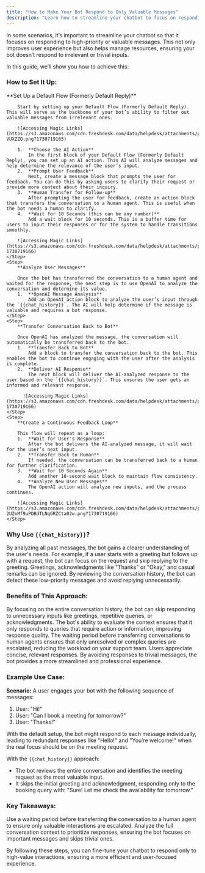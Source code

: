 ```yaml
---
title: "How to Make Your Bot Respond to Only Valuable Messages"
description: "Learn how to streamline your chatbot to focus on responding to high-priority or valuable messages, improving user experience and resource management."
---
```



In some scenarios, it’s important to streamline your chatbot so that it focuses on responding to high-priority or valuable messages. This not only improves user experience but also helps manage resources, ensuring your bot doesn’t respond to irrelevant or trivial inputs.

In this guide, we’ll show you how to achieve this:

### How to Set It Up:

<Steps>
    <Step>
        **Set Up a Default Flow (Formerly Default Reply)**
        
        Start by setting up your Default Flow (Formerly Default Reply). This will serve as the backbone of your bot’s ability to filter out valuable messages from irrelevant ones.

        ![Accessing Magic Links](https://s3.amazonaws.com/cdn.freshdesk.com/data/helpdesk/attachments/production/150088079231/original/SunIwnhUmLYtNo64gd42u1P16kV-VUXZZQ.png?1730719165)
                  
        1.  **Choose the AI Action**
            In the first block of your Default Flow (Formerly Default Reply), you can set up an AI action. This AI will analyze messages and help determine the relevance of the user’s input.
        2.  **Prompt User Feedback**
            Next, create a message block that prompts the user for feedback. You can do this by asking users to clarify their request or provide more context about their inquiry.
        3.  **Human Transfer for Follow-up**
            After prompting the user for feedback, create an action block that transfers the conversation to a human agent. This is useful when the bot needs a human to clarify.
        4.  **Wait for 10 Seconds (this can be any number)**
            Add a wait block for 10 seconds. This is a buffer time for users to input their responses or for the system to handle transitions smoothly.

        ![Accessing Magic Links](https://s3.amazonaws.com/cdn.freshdesk.com/data/helpdesk/attachments/production/150088079232/original/RKGxhYPLrFMpLRMkuG58l_DKwYWMe8M3DA.png?1730719166)
    </Step>
    <Step>
        **Analyze User Messages**
        
        Once the bot has transferred the conversation to a human agent and waited for the response, the next step is to use OpenAI to analyze the conversation and determine its value.
        1.  **OpenAI Message Analysis**
            Add an OpenAI action block to analyze the user’s input through the `{{chat_history}}`. The AI will help determine if the message is valuable and requires a bot response.
    </Step>
    <Step>
        **Transfer Conversation Back to Bot**
        
        Once OpenAI has analyzed the message, the conversation will automatically be transferred back to the bot.
        1.  **Transfer Back to Bot**
            Add a block to transfer the conversation back to the bot. This enables the bot to continue engaging with the user after the analysis is complete.
        2.  **Deliver AI Response**
            The next block will deliver the AI-analyzed response to the user based on the `{{chat_history}}`. This ensures the user gets an informed and relevant response.
            
          ![Accessing Magic Links](https://s3.amazonaws.com/cdn.freshdesk.com/data/helpdesk/attachments/production/150088079233/original/8NNtzbu1AlHfE9FyUieQk3yDJ7I7sRPDNg.png?1730719166)
    </Step>
    <Step>
        **Create a Continuous Feedback Loop**
        
        This flow will repeat as a loop:
        1.  **Wait for User's Response**
            After the bot delivers the AI-analyzed message, it will wait for the user’s next input.
        2.  **Transfer Back to Human**
            If needed, the conversation can be transferred back to a human for further clarification.
        3.  **Wait for 10 Seconds Again**
            Add another 10-second wait block to maintain flow consistency.
        4.  **Analyze New User Messages**
            The OpenAI action will analyze new inputs, and the process continues.

        ![Accessing Magic Links](https://s3.amazonaws.com/cdn.freshdesk.com/data/helpdesk/attachments/production/150088079234/original/A_u39Gr6-2UZvMf9uPDBdTLNqGRZCta02w.png?1730719166)
    </Step>
</Steps>

### Why Use `{{chat_history}}`?

<CardGroup>
    <Card title="Context Awareness">
        By analyzing all past messages, the bot gains a clearer understanding of the user's needs. For example, if a user starts with a greeting but follows up with a request, the bot can focus on the request and skip replying to the greeting.
    </Card>
    <Card title="Avoiding Redundant Responses">
        Greetings, acknowledgments like "Thanks" or "Okay," and casual remarks can be ignored. By reviewing the conversation history, the bot can detect these low-priority messages and avoid replying unnecessarily.
    </Card>
</CardGroup>

### Benefits of This Approach:

<CardGroup>
    <Card title="Reduced Redundancy">
        By focusing on the entire conversation history, the bot can skip responding to unnecessary inputs like greetings, repetitive queries, or acknowledgments.
    </Card>
    <Card title="Improved Efficiency">
        The bot's ability to evaluate the context ensures that it only responds to queries that require action or information, improving response quality.
    </Card>
    <Card title="Efficient Human Escalation">
        The waiting period before transferring conversations to human agents ensures that only unresolved or complex queries are escalated, reducing the workload on your support team.
    </Card>
    <Card title="Better User Experience">
        Users appreciate concise, relevant responses. By avoiding responses to trivial messages, the bot provides a more streamlined and professional experience.
    </Card>
</CardGroup>

### Example Use Case:

**Scenario:** A user engages your bot with the following sequence of messages:
1.  User: "Hi!"
2.  User: "Can I book a meeting for tomorrow?"
3.  User: "Thanks!"

With the default setup, the bot might respond to each message individually, leading to redundant responses like "Hello!" and "You’re welcome!" when the real focus should be on the meeting request.

With the `{{chat_history}}` approach:
- The bot reviews the entire conversation and identifies the meeting request as the most valuable input.
- It skips the initial greeting and acknowledgment, responding only to the booking query with: "Sure! Let me check the availability for tomorrow."

### Key Takeaways:

<CardGroup>
    <Card title="Transfer Conversations">
        Use a waiting period before transferring the conversation to a human agent to ensure only valuable interactions are escalated.
    </Card>
    <Card title="Respond to Chat History">
        Analyze the full conversation context to prioritize responses, ensuring the bot focuses on important messages and skips trivial ones.
    </Card>
</CardGroup>

By following these steps, you can fine-tune your chatbot to respond only to high-value interactions, ensuring a more efficient and user-focused experience.